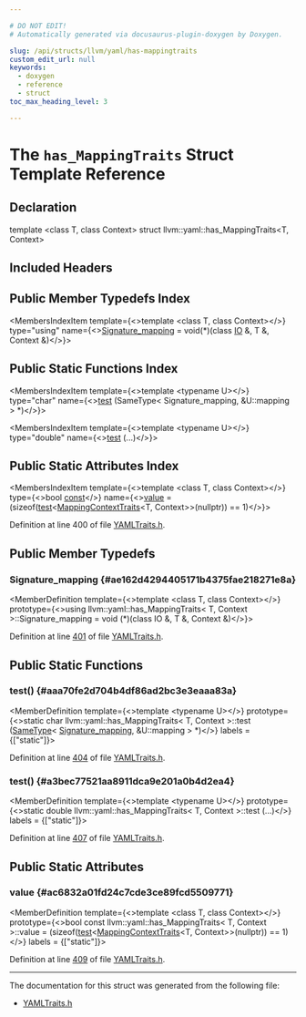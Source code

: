 ```yaml
---

# DO NOT EDIT!
# Automatically generated via docusaurus-plugin-doxygen by Doxygen.

slug: /api/structs/llvm/yaml/has-mappingtraits
custom_edit_url: null
keywords:
  - doxygen
  - reference
  - struct
toc_max_heading_level: 3

---
```





# The `has_MappingTraits` Struct Template Reference

<DoxygenPage pluginConfig={pluginConfig}>



## Declaration

<CodeBlock>template &lt;class T, class Context&gt;
struct llvm::yaml::has_MappingTraits&lt;T, Context&gt;</CodeBlock>

## Included Headers

<IncludesList>
<IncludesListItem
  filePath="llvm/Support/YAMLTraits.h"
  permalink="/docs/api/files/include/include/llvm/include/llvm/support/yamltraits-h"
  isLocal="true" />
</IncludesList>

## Public Member Typedefs Index

<MembersIndex>

<MembersIndexItem
  template={<>template &lt;class T, class Context&gt;</>}
  type="using"
  name={<><a href="#ae162d4294405171b4375fae218271e8a">Signature&#95;mapping</a> = void(&#42;)(class <a href="/docs/api/classes/llvm/yaml/io">IO</a> &amp;, T &amp;, Context &amp;)</>}>
</MembersIndexItem>

</MembersIndex>

## Public Static Functions Index

<MembersIndex>

<MembersIndexItem
  template={<>template &lt;typename U&gt;</>}
  type="char"
  name={<><a href="#aaa70fe2d704b4df86ad2bc3e3eaaa83a">test</a> (SameType&lt; Signature&#95;mapping, &amp;U::mapping &gt; &#42;)</>}>
</MembersIndexItem>

<MembersIndexItem
  template={<>template &lt;typename U&gt;</>}
  type="double"
  name={<><a href="#a3bec77521aa8911dca9e201a0b4d2ea4">test</a> (...)</>}>
</MembersIndexItem>

</MembersIndex>

## Public Static Attributes Index

<MembersIndex>

<MembersIndexItem
  template={<>template &lt;class T, class Context&gt;</>}
  type={<>bool <a href="/docs/api/files/lib/lib/target/lib/target/aarch64/aarch64promoteconstant-cpp/#a90f8350fecae261c25be85d38b451bff">const</a></>}
  name={<><a href="#ac6832a01fd24c7cde3ce89fcd5509771">value</a> =
      (sizeof(<a href="#aaa70fe2d704b4df86ad2bc3e3eaaa83a">test</a>&lt;<a href="/docs/api/structs/llvm/yaml/mappingcontexttraits">MappingContextTraits</a>&lt;T, Context&gt;&gt;(nullptr)) == 1)</>}>
</MembersIndexItem>

</MembersIndex>


Definition at line 400 of file <a href="/docs/api/files/include/include/llvm/include/llvm/support/yamltraits-h">YAMLTraits.h</a>.

<SectionDefinition>

## Public Member Typedefs

### Signature&#95;mapping {#ae162d4294405171b4375fae218271e8a}

<MemberDefinition
  template={<>template &lt;class T, class Context&gt;</>}
  prototype={<>using llvm::yaml::has&#95;MappingTraits&lt; T, Context &gt;::Signature&#95;mapping =  void (&#42;)(class IO &amp;, T &amp;, Context &amp;)</>}>

Definition at line <a href="/docs/api/files/include/include/llvm/include/llvm/support/yamltraits-h/#l00401">401</a> of file <a href="/docs/api/files/include/include/llvm/include/llvm/support/yamltraits-h">YAMLTraits.h</a>.
</MemberDefinition>

</SectionDefinition>

<SectionDefinition>

## Public Static Functions

### test() {#aaa70fe2d704b4df86ad2bc3e3eaaa83a}

<MemberDefinition
  template={<>template &lt;typename U&gt;</>}
  prototype={<>static char llvm::yaml::has&#95;MappingTraits&lt; T, Context &gt;::test (<a href="/docs/api/structs/llvm/sametype">SameType</a>&lt; <a href="#ae162d4294405171b4375fae218271e8a">Signature&#95;mapping</a>, &amp;U::mapping &gt; &#42;)</>}
  labels = {["static"]}>

Definition at line <a href="/docs/api/files/include/include/llvm/include/llvm/support/yamltraits-h/#l00404">404</a> of file <a href="/docs/api/files/include/include/llvm/include/llvm/support/yamltraits-h">YAMLTraits.h</a>.
</MemberDefinition>

### test() {#a3bec77521aa8911dca9e201a0b4d2ea4}

<MemberDefinition
  template={<>template &lt;typename U&gt;</>}
  prototype={<>static double llvm::yaml::has&#95;MappingTraits&lt; T, Context &gt;::test (...)</>}
  labels = {["static"]}>

Definition at line <a href="/docs/api/files/include/include/llvm/include/llvm/support/yamltraits-h/#l00407">407</a> of file <a href="/docs/api/files/include/include/llvm/include/llvm/support/yamltraits-h">YAMLTraits.h</a>.
</MemberDefinition>

</SectionDefinition>

<SectionDefinition>

## Public Static Attributes

### value {#ac6832a01fd24c7cde3ce89fcd5509771}

<MemberDefinition
  template={<>template &lt;class T, class Context&gt;</>}
  prototype={<>bool const llvm::yaml::has&#95;MappingTraits&lt; T, Context &gt;::value =
      (sizeof(<a href="#aaa70fe2d704b4df86ad2bc3e3eaaa83a">test</a>&lt;<a href="/docs/api/structs/llvm/yaml/mappingcontexttraits">MappingContextTraits</a>&lt;T, Context&gt;&gt;(nullptr)) == 1)</>}
  labels = {["static"]}>

Definition at line <a href="/docs/api/files/include/include/llvm/include/llvm/support/yamltraits-h/#l00409">409</a> of file <a href="/docs/api/files/include/include/llvm/include/llvm/support/yamltraits-h">YAMLTraits.h</a>.
</MemberDefinition>

</SectionDefinition>

<hr/>

The documentation for this struct was generated from the following file:

<ul>
<li><a href="/docs/api/files/include/include/llvm/include/llvm/support/yamltraits-h">YAMLTraits.h</a></li>
</ul>

</DoxygenPage>
